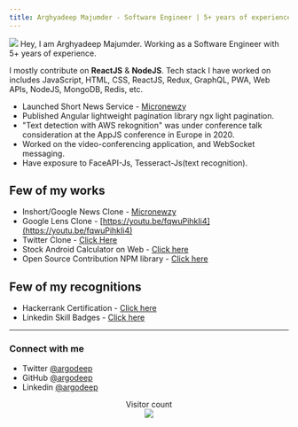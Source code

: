 ```yaml
---
title: Arghyadeep Majumder - Software Engineer | 5+ years of experience
---
```

![](dp.jpeg)
Hey, I am Arghyadeep Majumder. Working as a Software Engineer with 5+ years of experience. 

I mostly contribute on <b>ReactJS</b> & <b>NodeJS</b>. Tech stack I have worked on includes JavaScript, HTML, CSS, ReactJS, Redux, GraphQL, PWA, Web APIs, NodeJS, MongoDB, Redis, etc.
* Launched Short News Service - [Micronewzy](https://news.arghyadeep.com)
* Published Angular lightweight pagination library ngx light pagination.
* "Text detection with AWS rekognition" was under conference talk consideration at the AppJS conference in Europe in 2020.
* Worked on the video-conferencing application, and WebSocket messaging.
* Have exposure to FaceAPI-Js, Tesseract-Js(text recognition).

## Few of my works

* Inshort/Google News Clone - [Micronewzy](https://news.arghyadeep.com)
* Google Lens Clone - [https://youtu.be/fqwuPihkIi4](https://youtu.be/fqwuPihkIi4)
* Twitter Clone - [Click Here](https://www.linkedin.com/feed/update/urn:li:activity:6720534691264516096)
* Stock Android Calculator on Web - [Click here](https://rjsc.vercel.app/)
* Open Source Contribution NPM library - [Click here](https://www.npmjs.com/package/ngx-light-pagination)

## Few of my recognitions

* Hackerrank Certification - [Click here](https://www.linkedin.com/feed/update/urn:li:activity:6710801364039147520/)
* Linkedin Skill Badges - [Click here](https://www.linkedin.com/feed/update/urn:li:activity:6710195426265448448/)


---

### Connect with me 

- Twitter [@argodeep](https://twitter.com/argodeep)
- GitHub [@argodeep](https://github.com/argodeep)
- Linkedin [@argodeep](https://www.linkedin.com/in/argodeep)

<div align="center"> 
  Visitor count<br />
  <img src="https://profile-counter.glitch.me/argodeep/count.svg" />
</div>
